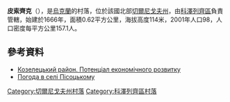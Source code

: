 {{coord|51|1|41|N|31|9|30|E|scale:100000|display=title}}

'''皮索齊克'''（{{lang-uk|Пісоцьке}}），是[[烏克蘭|烏克蘭]]的村落，位於該國北部[[切爾尼戈夫州|切爾尼戈夫州]]，由[[科澤列齊區|科澤列齊區]]負責管轄，始建於1666年，面積0.62平方公里，海拔高度114米，2001年人口98，人口密度每平方公里157.1人。

==參考資料==
*[http://cg.gov.ua/web_docs/1/2014/03/docs/KOZELETS.PDF Козелецький район. Потенціал економічного розвитку] {{Wayback|url=http://cg.gov.ua/web_docs/1/2014/03/docs/KOZELETS.PDF |date=20151222113731 }}
* [http://weather.in.ua/ua/chernigovskaja/20051 Погода в селі Пісоцькому] {{Wayback|url=http://weather.in.ua/ua/chernigovskaja/20051 |date=20200923224942 }}

[[Category:切爾尼戈夫州村落|Category:切爾尼戈夫州村落]]
[[Category:科澤列齊區村落|Category:科澤列齊區村落]]


{{Chernihiv-geo-stub}}